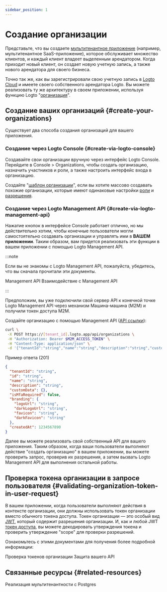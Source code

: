 ```yaml
---
sidebar_position: 1
---
```


# Создание организации

Представьте, что вы создаете [мультитенантное приложение](https://auth.wiki/multi-tenancy) (например, мультитенантное SaaS-приложение), которое обслуживает множество клиентов, и каждый клиент владеет выделенным арендатором. Когда приходит новый клиент, он создает новую учетную запись, а также нового арендатора для своего бизнеса.

Точно так же, как вы зарегистрировали свою учетную запись в [Logto Cloud](https://cloud.logto.io/) и имеете своего собственного арендатора Logto. Вы можете реализовать ту же архитектуру в своем приложении, используя функцию Logto "[организация](/organizations)".

## Создание ваших организаций \{#create-your-organizations}

Существует два способа создания организаций для вашего приложения.

### Создание через Logto Console \{#create-via-logto-console}

Создавайте свои организации вручную через интерфейс Logto Console. Перейдите в <CloudLink to="/organizations">Console > Organizations</CloudLink>, чтобы создать организацию, назначить участников и роли, а также настроить интерфейс входа в организацию.

Создайте "[шаблон организации](/authorization/organization-template)", если вы хотите массово создавать похожие организации, которые имеют одинаковые настройки [роли](/authorization/organization-template/configure-organization-template#create-organization-role) и [разрешения](/authorization/organization-template/configure-organization-template#create-organization-permission).

### Создание через Logto Management API \{#create-via-logto-management-api}

Нажатие кнопок в интерфейсе Console работает отлично, но мы действительно хотим, чтобы конечные пользователи могли самостоятельно создавать организации и управлять ими в **ВАШЕМ приложении**. Таким образом, вам придется реализовать эти функции в вашем приложении с помощью Logto Management API.

:::note

Если вы не знакомы с Logto Management API, пожалуйста, убедитесь, что вы сначала прочитали эти документы.

<Url href="/concepts/core-service/#management-api">Management API</Url>
<Url href="/integrate-logto/interact-with-management-api">Взаимодействие с Management API</Url>

:::

Предположим, вы уже подключили свой сервер API к конечной точке Logto Management API через механизм Машина-машина (M2M) и получили токен доступа M2M.

Создайте организацию с помощью Management API ([API ссылки](https://openapi.logto.io/operation/operation-createorganization)):

```bash
curl \
 -X POST https://[tenant_id].logto.app/api/organizations \
 -H "Authorization: Bearer $M2M_ACCESS_TOKEN" \
 -H "Content-Type: application/json" \
 -d '{"tenantId":"string","name":"string","description":"string","customData":{},"isMfaRequired":false,"branding":{"logoUrl":"string","darkLogoUrl":"string","favicon":"string","darkFavicon":"string"},"createdAt":1234567890}'
```

Пример ответа (201)

```json
{
  "tenantId": "string",
  "id": "string",
  "name": "string",
  "description": "string",
  "customData": {},
  "isMfaRequired": false,
  "branding": {
    "logoUrl": "string",
    "darkLogoUrl": "string",
    "favicon": "string",
    "darkFavicon": "string"
  },
  "createdAt": 1234567890
}
```

Далее вы можете реализовать свой собственный API для вашего приложения. Таким образом, когда ваши пользователи выполняют действие "создать организацию" в вашем приложении, вы можете проверить запрос, проверив их разрешения, а затем вызвать Logto Management API для выполнения остальной работы.

## Проверка токена организации в запросе пользователя \{#validating-organization-token-in-user-request}

В вашем приложении, когда пользователи выполняют действия в контексте организации, они должны использовать токен организации вместо обычного токена доступа. Токен организации — это особый вид [JWT](https://auth.wiki/jwt), который содержит разрешения организации. И, как и любой JWT [токен доступа](https://auth.wiki/access-token), вы можете декодировать утверждения токена и проверить утверждение "scope" для проверки разрешений.

Ознакомьтесь с этими документами для получения более подробной информации:

<Url href="/authorization/organization-template/protect-organization-resources">
  Проверка токенов организации
</Url>
<Url href="/authorization/api-resources/protect-your-api">Защита вашего API</Url>

## Связанные ресурсы \{#related-resources}

<Url href="https://blog.logto.io/implement-multi-tenancy">
  Реализация мультитенантности с Postgres
</Url>
